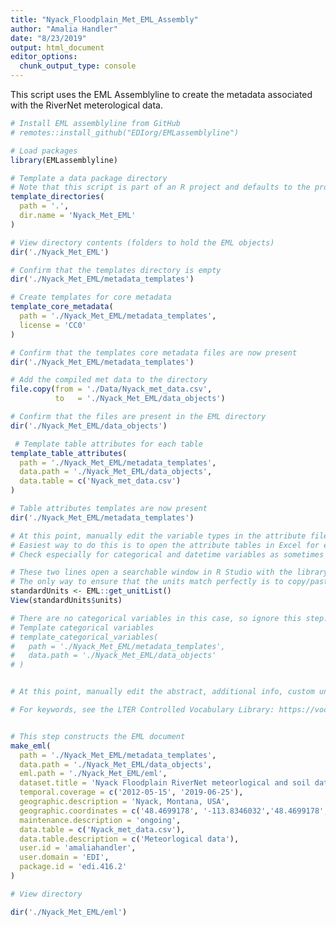 ```yaml
---
title: "Nyack_Floodplain_Met_EML_Assembly"
author: "Amalia Handler"
date: "8/23/2019"
output: html_document
editor_options: 
  chunk_output_type: console
---
```

This script uses the EML Assemblyline to create the metadata associated with the RiverNet meterological data.

```r
# Install EML assemblyline from GitHub
# remotes::install_github("EDIorg/EMLassemblyline")

# Load packages
library(EMLassemblyline)

# Template a data package directory
# Note that this script is part of an R project and defaults to the project directory
template_directories(
  path = '.',
  dir.name = 'Nyack_Met_EML'
)

# View directory contents (folders to hold the EML objects)
dir('./Nyack_Met_EML')

# Confirm that the templates directory is empty
dir('./Nyack_Met_EML/metadata_templates')

# Create templates for core metadata
template_core_metadata(
  path = './Nyack_Met_EML/metadata_templates',
  license = 'CC0'
)

# Confirm that the templates core metadata files are now present
dir('./Nyack_Met_EML/metadata_templates')

# Add the compiled met data to the directory
file.copy(from = './Data/Nyack_met_data.csv', 
          to   = './Nyack_Met_EML/data_objects')

# Confirm that the files are present in the EML directory
dir('./Nyack_Met_EML/data_objects')

 # Template table attributes for each table
template_table_attributes(
  path = './Nyack_Met_EML/metadata_templates',
  data.path = './Nyack_Met_EML/data_objects',
  data.table = c('Nyack_met_data.csv')
)

# Table attributes templates are now present
dir('./Nyack_Met_EML/metadata_templates')

# At this point, manually edit the variable types in the attribute files.
# Easiest way to do this is to open the attribute tables in Excel for editing. 
# Check especially for categorical and datetime variables as sometimes these are attributed as numeric or factors. Correctly identifying the categorical varaibles is very important before proceeding to the next step.

# These two lines open a searchable window in R Studio with the library of units
# The only way to ensure that the units match perfectly is to copy/paste. Spelling errors will cause the validation process to state that you have custom units even if all variables are can be found in the unit library.
standardUnits <- EML::get_unitList()
View(standardUnits$units)

# There are no categorical variables in this case, so ignore this step.
# Template categorical variables
# template_categorical_variables(
#   path = './Nyack_Met_EML/metadata_templates',
#   data.path = './Nyack_Met_EML/data_objects'
# )


# At this point, manually edit the abstract, additional info, custom units, keywords, methods, and personnel files in the metadat_templates. This is most easily done by composing text in a text editor and copying into the files in the metadata_templates folder. Only proceed to the net step once this is completed.

# For keywords, see the LTER Controlled Vocabulary Library: https://vocab.lternet.edu/vocab/vocab/index.php


# This step constructs the EML document
make_eml(
  path = './Nyack_Met_EML/metadata_templates',
  data.path = './Nyack_Met_EML/data_objects',
  eml.path = './Nyack_Met_EML/eml',
  dataset.title = 'Nyack Floodplain RiverNet meteorlogical and soil data in Northwest Montana, USA, 2012-2019',
  temporal.coverage = c('2012-05-15', '2019-06-25'),
  geographic.description = 'Nyack, Montana, USA',
  geographic.coordinates = c('48.4699178', '-113.8346032','48.4699178', '-113.8346032'),
  maintenance.description = 'ongoing',
  data.table = c('Nyack_met_data.csv'),
  data.table.description = c('Meteorlogical data'),
  user.id = 'amaliahandler',
  user.domain = 'EDI',
  package.id = 'edi.416.2'
)

# View directory

dir('./Nyack_Met_EML/eml')


```

